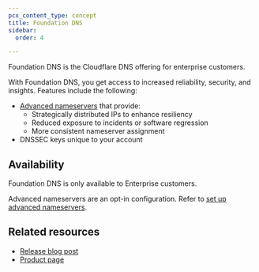 ```yaml
---
pcx_content_type: concept
title: Foundation DNS
sidebar:
  order: 4

---
```


Foundation DNS is the Cloudflare DNS offering for enterprise customers.

With Foundation DNS, you get access to increased reliability, security, and insights. Features include the following:

* [Advanced nameservers](/dns/foundation-dns/advanced-nameservers/) that provide:
  * Strategically distributed IPs to enhance resiliency
  * Reduced exposure to incidents or software regression
  * More consistent nameserver assignment
* DNSSEC keys unique to your account

## Availability

Foundation DNS is only available to Enterprise customers.

Advanced nameservers are an opt-in configuration. Refer to [set up advanced nameservers](/dns/foundation-dns/setup/).

## Related resources

* [Release blog post](https://blog.cloudflare.com/foundation-dns-launch)
* [Product page](https://www.cloudflare.com/dns/foundation-dns/)
